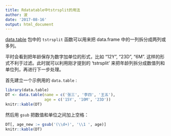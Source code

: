 ```yaml
---
title: Rdatatable中tstrsplit的用法
author: 波
date: '2017-08-16'
output: html_document
---
```


[data.table](http://rdatatable.com) 包中的 `tstrsplit` 函数可以用来把 data.frame 中的一列拆分成两列或多列。

平时会看到把年龄保存为数字加单位的形式，比如 "12Y", "23D", "6M". 这样的形式不利于过滤。此时就可以利用刚才提到的 'tstrsplit' 来把年龄列拆分成数值列和单位列，再进行下一步处理。

首先建立一个示例用的 `data.table` : 
```r
library(data.table)
DT <- data.table(name = c('张三', '李四', '王五'),
                 age = c('15Y', '10M', '23D'))
knitr::kable(DT)
```

然后用 `gsub` 把数值和单位之间加上空格：
```r
DT[, age_new := gsub('(\\d+)', '\\1 ', age)]
knitr::kable(DT)
```
